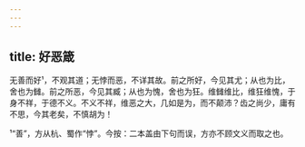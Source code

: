 ```yaml
---
---
---
```

title: 好恶箴
---







无善而好¹，不观其道；无悖而恶，不详其故。前之所好，今见其尤；从也为比，舍也为雠。前之所恶，今见其臧；从也为愧，舍也为狂。维雠维比，维狂维愧，于身不祥，于德不义。不义不祥，维恶之大，几如是为，而不颠沛？齿之尚少，庸有不思，今其老矣，不慎胡为！

¹“善”，方从杭、蜀作“悖”。今按：二本盖由下句而误，方亦不顾文义而取之也。